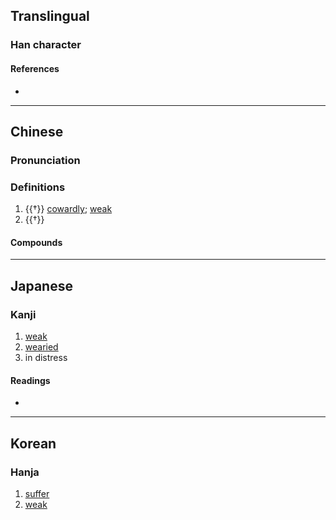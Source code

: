 {{character info}}
==Translingual==

===Han character===
{{Han char|rn=9|rad=人|as=14|sn=16|four=23221|canj=OJPN|ids=⿰亻寧}}

====References====
* {{Han ref|kx=0120.100|dkj=01238|dj=0254.030|hdz=10232.050|uh=511C|ud=20764|bh=E8F4|bd=59636}}

----

==Chinese==
{{zh-forms}}

===Pronunciation===
{{zh-pron
|m=níng
|m-s=
|dg=
|c=ning4,nang4
|c-t=
|g=
|h=pfs=
|j=
|mb=
|md=
|mn=lêng
|mn-t=
|w=
|x=
|mc=y
|oc=y
|cat=a,pron
}}

===Definitions===
{{zh-hanzi}}

# {{†}} [[cowardly]]; [[weak]]
# {{†}} {{zh-alt-form|您||{{lb|zh|polite}} [[you]]}}

====Compounds====
{{zh-der|傖儜|儜奴|儜弱}}

----

==Japanese==

===Kanji===
{{ja-kanji|grade=|rs=人14}}

# [[weak]]
# [[wearied]]
# in distress

====Readings====
* {{ja-readings|on=[[どう]] (dō), [[にょう]] (nyō)|kun=[[なやむ]] (nayamu), [[よわい]] (yowai)}}

----

==Korean==

===Hanja===
{{ko-hanja|hangeul=녕|rv=nyeong|mr=nyŏng}}

# [[suffer]]
# [[weak]]